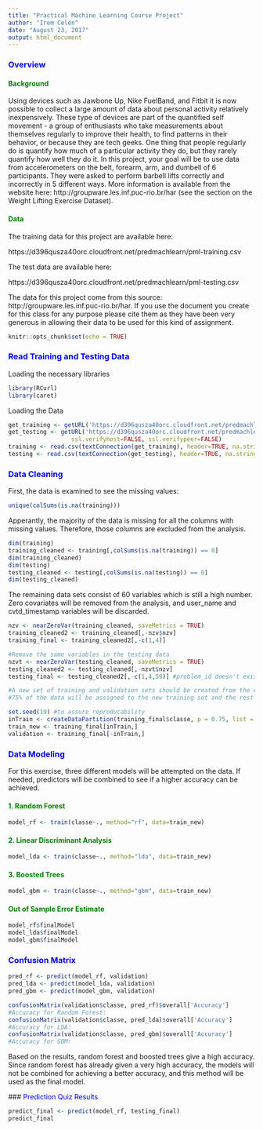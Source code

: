 ```yaml
---
title: "Practical Machine Learning Course Project"
author: "Irem Celen"
date: "August 23, 2017"
output: html_document
---
```


### <span style="color:blue">Overview</span>
#### <span style="color:green">Background </span>

Using devices such as Jawbone Up, Nike FuelBand, and Fitbit it is now possible to collect a large amount of data about personal activity relatively inexpensively. These type of devices are part of the quantified self movement - a group of enthusiasts who take measurements about themselves regularly to improve their health, to find patterns in their behavior, or because they are tech geeks. One thing that people regularly do is quantify how much of a particular activity they do, but they rarely quantify how well they do it. In this project, your goal will be to use data from accelerometers on the belt, forearm, arm, and dumbell of 6 participants. They were asked to perform barbell lifts correctly and incorrectly in 5 different ways. More information is available from the website here: http://groupware.les.inf.puc-rio.br/har (see the section on the Weight Lifting Exercise Dataset).

#### <span style="color:green">Data</span>

The training data for this project are available here:

https://d396qusza40orc.cloudfront.net/predmachlearn/pml-training.csv

The test data are available here:

https://d396qusza40orc.cloudfront.net/predmachlearn/pml-testing.csv

The data for this project come from this source: http://groupware.les.inf.puc-rio.br/har. If you use the document you create for this class for any purpose please cite them as they have been very generous in allowing their data to be used for this kind of assignment. 

```r
knitr::opts_chunk$set(echo = TRUE)
```

### <span style="color:blue">Read Training and Testing Data</span>

Loading the necessary libraries
```r
library(RCurl)
library(caret)
```

Loading the Data
```r
get_training <- getURL('https://d396qusza40orc.cloudfront.net/predmachlearn/pml-training.csv', ssl.verifyhost=FALSE, ssl.verifypeer=FALSE)
get_testing <- getURL('https://d396qusza40orc.cloudfront.net/predmachlearn/pml-testing.csv', 
                  ssl.verifyhost=FALSE, ssl.verifypeer=FALSE)
training <- read.csv(textConnection(get_training), header=TRUE, na.strings = c("", "NA"))
testing <- read.csv(textConnection(get_testing), header=TRUE, na.strings = c("", "NA"))
```

### <span style="color:blue">Data Cleaning</span>

First, the data is examined to see the missing values:

```r
unique(colSums(is.na(training)))
```

Apperantly, the majority of the data is missing for all the columns with missing values. Therefore, those columns are excluded from the analysis.

```r
dim(training)
training_cleaned <- training[,colSums(is.na(training)) == 0] 
dim(training_cleaned)
dim(testing)
testing_cleaned <- testing[,colSums(is.na(testing)) == 0] 
dim(testing_cleaned)
```
The remaining data sets consist of 60 variables which is still a high number. 
Zero covariates will be removed from the analysis, and user_name and cvtd_timestamp variables will be discarded.

```r
nzv <- nearZeroVar(training_cleaned, saveMetrics = TRUE)
training_cleaned2 <- training_cleaned[,-nzv$nzv]
training_final <- training_cleaned2[,-c(1,4)]

#Remove the same variables in the testing data
nzvt <- nearZeroVar(testing_cleaned, saveMetrics = TRUE)
testing_cleaned2 <- testing_cleaned[,-nzvt$nzv]
testing_final <- testing_cleaned2[,-c(1,4,59)] #problem_id doesn't exist in the training data

#A new set of training and validation sets should be created from the existing training data.
#75% of the data will be assigned to the new training set and the rest will be the testing set.

set.seed(19) #to assure reproducability
inTrain <- createDataPartition(training_final$classe, p = 0.75, list = FALSE)
train_new <- training_final[inTrain,]
validation <- training_final[-inTrain,] 

```

### <span style="color:blue"> Data Modeling </span>

For this exercise, three different models will be attempted on the data. If needed, predictors will be combined to see if a higher accuracy can be achieved.

#### <span style="color:green"> 1. Random Forest </span>

```r
model_rf <- train(classe~., method="rf", data=train_new)
```
#### <span style="color:green"> 2. Linear Discriminant Analysis </span>
```r
model_lda <- train(classe~., method="lda", data=train_new)
```
#### <span style="color:green"> 3. Boosted Trees </span>
```r
model_gbm <- train(classe~., method="gbm", data=train_new)
```

#### <span style="color:green"> Out of Sample Error Estimate </span>
```r
model_rf$finalModel
model_lda$finalModel
model_gbm$finalModel
```
### <span style="color:blue"> Confusion Matrix </span>
```r
pred_rf <- predict(model_rf, validation)
pred_lda <- predict(model_lda, validation)
pred_gbm <- predict(model_gbm, validation)

confusionMatrix(validation$classe, pred_rf)$overall['Accuracy']
#Accuracy for Random Forest:
confusionMatrix(validation$classe, pred_lda)$overall['Accuracy']
#Accuracy for LDA:
confusionMatrix(validation$classe, pred_gbm)$overall['Accuracy']
#Accuracy for GBM:

```

Based on the results, random forest and boosted trees give a high accuracy. Since random forest has already given a very high accuracy, the models will not be combined for achieving a better accuracy, and this method will be used as the final model.

###<span style="color:blue"> Prediction Quiz Results </span>

```r
predict_final <- predict(model_rf, testing_final)
predict_final
```
